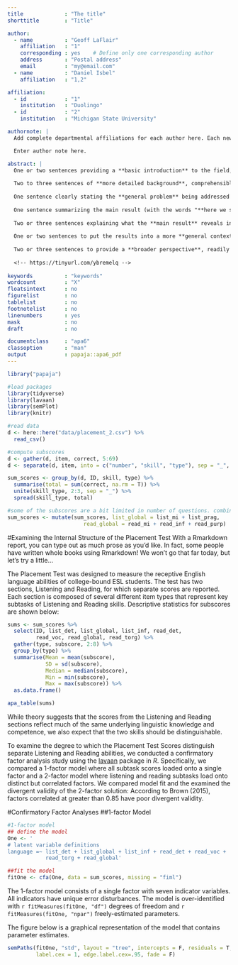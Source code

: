 ```yaml
---
title             : "The title"
shorttitle        : "Title"

author: 
  - name          : "Geoff LaFlair"
    affiliation   : "1"
    corresponding : yes    # Define only one corresponding author
    address       : "Postal address"
    email         : "my@email.com"
  - name          : "Daniel Isbel"
    affiliation   : "1,2"

affiliation:
  - id            : "1"
    institution   : "Duolingo"
  - id            : "2"
    institution   : "Michigan State University"

authornote: |
  Add complete departmental affiliations for each author here. Each new line herein must be indented, like this line.

  Enter author note here.

abstract: |
  One or two sentences providing a **basic introduction** to the field,  comprehensible to a scientist in any discipline.
  
  Two to three sentences of **more detailed background**, comprehensible  to scientists in related disciplines.
  
  One sentence clearly stating the **general problem** being addressed by  this particular study.
  
  One sentence summarizing the main result (with the words "**here we show**" or their equivalent).
  
  Two or three sentences explaining what the **main result** reveals in direct comparison to what was thought to be the case previously, or how the  main result adds to previous knowledge.
  
  One or two sentences to put the results into a more **general context**.
  
  Two or three sentences to provide a **broader perspective**, readily comprehensible to a scientist in any discipline.
  
  <!-- https://tinyurl.com/ybremelq -->
  
keywords          : "keywords"
wordcount         : "X"
floatsintext      : no
figurelist        : no
tablelist         : no
footnotelist      : no
linenumbers       : yes
mask              : no
draft             : no

documentclass     : "apa6"
classoption       : "man"
output            : papaja::apa6_pdf
---
```


```r
library("papaja")
```

```r
#load packages
library(tidyverse)
library(lavaan)
library(semPlot)
library(knitr)

#read data
d <- here::here("data/placement_2.csv") %>%
  read_csv()

#compute subscores
d <- gather(d, item, correct, 5:69)
d <- separate(d, item, into = c("number", "skill", "type"), sep = "_", remove = F)

sum_scores <- group_by(d, ID, skill, type) %>% 
  summarise(total = sum(correct, na.rm = T)) %>%
  unite(skill_type, 2:3, sep = "_") %>%
  spread(skill_type, total)

#some of the subscores are a bit limited in number of questions. combine
sum_scores <- mutate(sum_scores, list_global = list_mi + list_prag,
                        read_global = read_mi + read_inf + read_purp)
```

#Examining the Internal Structure of the Placement Test
With a Rmarkdown report, you can type out as much prose as you'd like. In fact, some people have written whole books using Rmarkdown! We won't go that far today, but let's try a little...

The Placement Test was designed to measure the receptive English language abilities of college-bound ESL students. The test has two sections, Listening and Reading, for which separate scores are reported. Each section is composed of several different item types that represent key subtasks of Listening and Reading skills. Descriptive statistics for subscores are shown below:

```r
sums <- sum_scores %>% 
  select(ID, list_det, list_global, list_inf, read_det,
         read_voc, read_global, read_torg) %>%
  gather(type, subscore, 2:8) %>% 
  group_by(type) %>%
  summarise(Mean = mean(subscore),
            SD = sd(subscore),
            Median = median(subscore),
            Min = min(subscore),
            Max = max(subscore)) %>%
  as.data.frame()

apa_table(sums)
```

While theory suggests that the scores from the Listening and Reading sections reflect much of the same underlying linguistic knowledge and competence, we also expect that the two skills should be distinguishable.

To examine the degree to which the Placement Test Scores distinguish separate Listening and Reading abilities, we conducted a confirmatory factor analysis study using the [lavaan](http://lavaan.ugent.be/) package in *R*. Specifically, we compared a 1-factor model where all subtask scores loaded onto a single factor and a 2-factor model where listening and reading subtasks load onto distinct but correlated factors. We compared model fit and the examined the divergent validity of the 2-factor solution: According to Brown (2015), factors correlated at greater than 0.85 have poor divergent validity.

#Confirmatory Factor Analyses
##1-factor Model
```r
#1-factor model
## define the model
One <- '
# latent variable definitions
language =~ list_det + list_global + list_inf + read_det + read_voc +
            read_torg + read_global'

##fit the model
fitOne <- cfa(One, data = sum_scores, missing = "fiml")
```

The 1-factor model consists of a single factor with seven indicator variables. All indicators have unique error disturbances. The model is over-identified with `r fitMeasures(fitOne, "df")` degrees of freedom and `r fitMeasures(fitOne, "npar")` freely-estimated parameters.

The figure below is a graphical representation of the model that contains parameter estimates.

```r
semPaths(fitOne, "std", layout = "tree", intercepts = F, residuals = T, nDigits = 2, 
         label.cex = 1, edge.label.cex=.95, fade = F)
```


